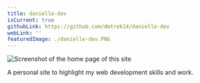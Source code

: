 ```yaml
---
title: danielle-dev
isCurrent: true
githubLink: https://github.com/dmtrek14/danielle-dev
webLink: ''
featuredImage: ./danielle-dev.PNG
---
```


![Screenshot of the home page of this site](danielle-dev.png)

A personal site to highlight my web development skills and work.